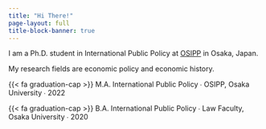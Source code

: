 ```yaml
---
title: "Hi There!"
page-layout: full
title-block-banner: true
---
```


I am a Ph.D. student in International Public Policy at [OSIPP](https://www.osipp.osaka-u.ac.jp/ja/) in Osaka, Japan.

My research fields are economic policy and economic history.

{{< fa graduation-cap >}} M.A. International Public Policy  &#8729; OSIPP, Osaka University  &#8729;  2022

{{< fa graduation-cap >}} B.A. International Public Policy  &#8729; Law Faculty, Osaka University &#8729;  2020